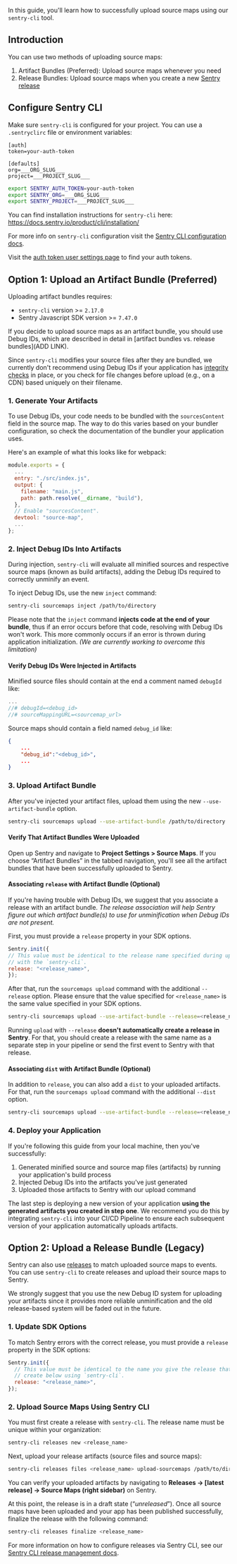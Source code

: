 In this guide, you'll learn how to successfully upload source maps using our `sentry-cli` tool.

## Introduction

You can use two methods of uploading source maps:
1. Artifact Bundles (Preferred): Upload source maps whenever you need
2. Release Bundles: Upload source maps when you create a new [Sentry release](https://docs.sentry.io/product/releases/)

## Configure Sentry CLI

Make sure `sentry-cli` is configured for your project. You can use a `.sentryclirc` file or environment variables:

```ìni {filename:.sentryclirc}
[auth]
token=your-auth-token

[defaults]
org=___ORG_SLUG___
project=___PROJECT_SLUG___
```

```bash
export SENTRY_AUTH_TOKEN=your-auth-token
export SENTRY_ORG=___ORG_SLUG___
export SENTRY_PROJECT=___PROJECT_SLUG___
```

<Note>

You can find installation instructions for `sentry-cli` here: https://docs.sentry.io/product/cli/installation/

For more info on `sentry-cli` configuration visit the [Sentry CLI configuration docs](/product/cli/configuration/).

</Note>

<Note>

Visit the [auth token user settings page](https://sentry.io/settings/account/api/auth-tokens/) to find your auth tokens.

</Note>

## Option 1: Upload an Artifact Bundle (Preferred)

<Note>

Uploading artifact bundles requires:
- `sentry-cli` version >= `2.17.0`
- Sentry Javascript SDK version >= `7.47.0`

</Note>

If you decide to upload source maps as an artifact bundle, you should use Debug IDs, which are described in detail in [artifact bundles vs. release bundles](ADD LINK).

<Note>

Since `sentry-cli` modifies your source files after they are bundled, we currently don't recommend using Debug IDs if your application has [integrity checks](https://developer.mozilla.org/en-US/docs/Web/Security/Subresource_Integrity) in place, or you check for file changes before upload (e.g., on a CDN) based uniquely on their filename.

</Note>

### 1. Generate Your Artifacts

To use Debug IDs, your code needs to be bundled with the `sourcesContent` field in the source map. The way to do this varies based on your bundler configuration, so check the documentation of the bundler your application uses.

Here's an example of what this looks like for webpack:

```javascript {filename:webpack.config.js}
module.exports = {
  ...
  entry: "./src/index.js",
  output: {
    filename: "main.js",
    path: path.resolve(__dirname, "build"),
  },
  // Enable "sourcesContent".
  devtool: "source-map",
  ...
};
```

### 2. Inject Debug IDs Into Artifacts

During injection, `sentry-cli` will evaluate all minified sources and respective source maps (known as build artifacts), adding the Debug IDs required to correctly unminify an event.

To inject Debug IDs, use the new `inject` command:

```bash
sentry-cli sourcemaps inject /path/to/directory
```

<Note>

Please note that the `inject` command **injects code at the end of your bundle**, thus if an error occurs before that code, resolving with Debug IDs won't work. This more commonly occurs if an error is thrown during application initialization. _(We are currently working to overcome this limitation)_

</Note>

#### Verify Debug IDs Were Injected in Artifacts

Minified source files should contain at the end a comment named `debugId` like:

```javascript {filename:example_minified_file.js}
...
//# debugId=<debug_id>
//# sourceMappingURL=<sourcemap_url>
```

Source maps should contain a field named `debug_id` like:

```json {filename:example_source_map.js.map}
{
    ...
    "debug_id":"<debug_id>",
    ...
}
```

### 3. Upload Artifact Bundle

After you've injected your artifact files, upload them using the new `--use-artifact-bundle` option.

```bash
sentry-cli sourcemaps upload --use-artifact-bundle /path/to/directory
```

#### Verify That Artifact Bundles Were Uploaded

Open up Sentry and navigate to **Project Settings > Source Maps**. If you choose “Artifact Bundles” in the tabbed navigation, you'll see all the artifact bundles that have been successfully uploaded to Sentry.

#### Associating `release` with Artifact Bundle (Optional)

If you're having trouble with Debug IDs, we suggest that you associate a release with an artifact bundle. _The release association will help Sentry figure out which artifact bundle(s) to use for unminification when Debug IDs are not present._

First, you must provide a `release` property in your SDK options.

```javascript
Sentry.init({
// This value must be identical to the release name specified during upload
// with the `sentry-cli`.
release: "<release_name>",
});
```

After that, run the `sourcemaps upload` command with the additional `--release` option. Please ensure that the value specified for `<release_name>` is the same value specified in your SDK options.

```bash
sentry-cli sourcemaps upload --use-artifact-bundle --release=<release_name> /path/to/directory
```

<Note>

Running `upload` with `--release` **doesn't automatically create a release in Sentry**. For that, you should create a release with the same name as a separate step in your pipeline or send the first event to Sentry with that release.

</Note>

#### Associating `dist` with Artifact Bundle (Optional)

In addition to `release`, you can also add a `dist` to your uploaded artifacts. For that, run the `sourcemaps upload` command with the additional  `--dist` option.

```bash
sentry-cli sourcemaps upload --use-artifact-bundle --release=<release_name> --dist=<dist_name> /path/to/directory
```

### 4. Deploy your Application

If you're following this guide from your local machine, then you've successfully:

1. Generated minified source and source map files (artifacts) by running your application's build process
2. Injected Debug IDs into the artifacts you've just generated
3. Uploaded those artifacts to Sentry with our upload command

The last step is deploying a new version of your application **using the generated artifacts you created in step one**. We recommend you do this by integrating `sentry-cli` into your CI/CD Pipeline to ensure each subsequent version of your application automatically uploads artifacts.

## Option 2: Upload a Release Bundle (Legacy)

Sentry can also use [releases](/product/releases/) to match uploaded source maps to events. You can use `sentry-cli` to create releases and upload their source maps to Sentry.

<Note>

We strongly suggest that you use the new Debug ID system for uploading your artifacts since it provides more reliable unminification and the old release-based system will be faded out in the future.

</Note>

### 1. Update SDK Options

To match Sentry errors with the correct release, you must provide a `release` property in the SDK options:

```javascript
Sentry.init({
  // This value must be identical to the name you give the release that you
  // create below using `sentry-cli`.
  release: "<release_name>",
});
```

### 2. Upload Source Maps Using Sentry CLI

You must first create a release with `sentry-cli`. The release name must be unique within your organization:

```bash
sentry-cli releases new <release_name>
```

Next, upload your release artifacts (source files and source maps):

```bash
sentry-cli releases files <release_name> upload-sourcemaps /path/to/directory
```

You can verify your uploaded artifacts by navigating to **Releases -> [latest release] -> Source Maps (right sidebar)** on Sentry.

At this point, the release is in a draft state (“_unreleased_”). Once all source maps have been uploaded and your app has been published successfully, finalize the release with the following command:

```bash
sentry-cli releases finalize <release_name>
```

For more information on how to configure releases via Sentry CLI, see our [Sentry CLI release management docs](/product/cli/releases/).
